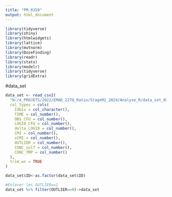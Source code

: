 ```yaml
---
title: "PM_0359"
output: html_document
---
```


```r
library(tidyverse)
library(shiny)
library(htmlwidgets)
library(lattice)
library(mvtnorm)
library(DoseFinding)
library(readr)
library(stats)
library(modelr)
library(tidyverse)
library(gridExtra)
```
#data_set

```r
data_set <- read_csv2(
  "N:/4_PROJETS/2022/EMAD_22TQ_Ratio/StageM2_2024/Analyse_R/data_set_0359.csv",
  col_types = cols(
    Idbis = col_character(),
    TIME = col_number(),
    OBS_CFU = col_number(),
    LOG10_CFU = col_number(),
    delta_LOG10 = col_number(),
    CMI = col_number(),
    xCMI = col_number(),
    OUTLIER = col_number(),
    CONC_sulf = col_number(),
    CONC_TMP = col_number()
  ),
  trim_ws = TRUE
)

data_set$ID<-as.factor(data_set$ID)

#Enlever les OUTLIER==1
data_set %>% filter(OUTLIER==0)->data_set
```


